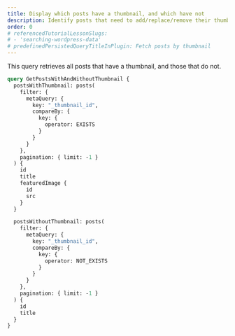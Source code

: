 ```yaml
---
title: Display which posts have a thumbnail, and which have not
description: Identify posts that need to add/replace/remove their thumbnail
order: 0
# referencedTutorialLessonSlugs:
# - 'searching-wordpress-data'
# predefinedPersistedQueryTitleInPlugin: Fetch posts by thumbnail
---
```


This query retrieves all posts that have a thumbnail, and those that do not.

```graphql
query GetPostsWithAndWithoutThumbnail {
  postsWithThumbnail: posts(
    filter: {
      metaQuery: {
        key: "_thumbnail_id",
        compareBy: {
          key: {
            operator: EXISTS
          }
        }
      }
    },
    pagination: { limit: -1 }
  ) {
    id
    title
    featuredImage {
      id
      src
    }
  }

  postsWithoutThumbnail: posts(
    filter: {
      metaQuery: {
        key: "_thumbnail_id",
        compareBy: {
          key: {
            operator: NOT_EXISTS
          }
        }
      }
    },
    pagination: { limit: -1 }
  ) {
    id
    title
  }
}
```

